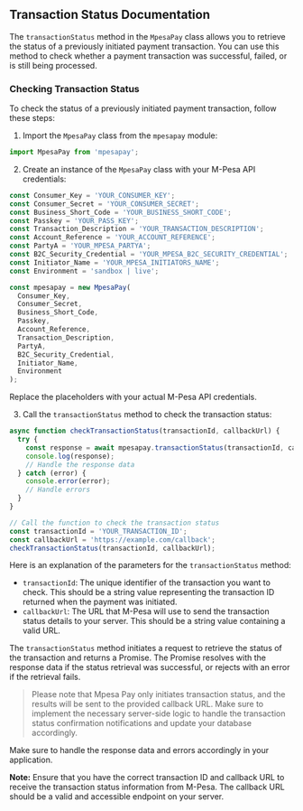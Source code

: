 ## Transaction Status Documentation

The `transactionStatus` method in the `MpesaPay` class allows you to retrieve the status of a previously initiated payment transaction. You can use this method to check whether a payment transaction was successful, failed, or is still being processed.

### Checking Transaction Status

To check the status of a previously initiated payment transaction, follow these steps:

1. Import the `MpesaPay` class from the `mpesapay` module:

```javascript
import MpesaPay from 'mpesapay';
```

2. Create an instance of the `MpesaPay` class with your M-Pesa API credentials:

```javascript
const Consumer_Key = 'YOUR_CONSUMER_KEY';
const Consumer_Secret = 'YOUR_CONSUMER_SECRET';
const Business_Short_Code = 'YOUR_BUSINESS_SHORT_CODE';
const Passkey = 'YOUR_PASS_KEY';
const Transaction_Description = 'YOUR_TRANSACTION_DESCRIPTION';
const Account_Reference = 'YOUR_ACCOUNT_REFERENCE';
const PartyA = 'YOUR_MPESA_PARTYA';
const B2C_Security_Credential = 'YOUR_MPESA_B2C_SECURITY_CREDENTIAL';
const Initiator_Name = 'YOUR_MPESA_INITIATORS_NAME';
const Environment = 'sandbox | live';

const mpesapay = new MpesaPay(
  Consumer_Key,
  Consumer_Secret,
  Business_Short_Code,
  Passkey,
  Account_Reference,
  Transaction_Description,
  PartyA,
  B2C_Security_Credential,
  Initiator_Name,
  Environment
);
```

Replace the placeholders with your actual M-Pesa API credentials.

3. Call the `transactionStatus` method to check the transaction status:

```javascript
async function checkTransactionStatus(transactionId, callbackUrl) {
  try {
    const response = await mpesapay.transactionStatus(transactionId, callbackUrl);
    console.log(response);
    // Handle the response data
  } catch (error) {
    console.error(error);
    // Handle errors
  }
}

// Call the function to check the transaction status
const transactionId = 'YOUR_TRANSACTION_ID';
const callbackUrl = 'https://example.com/callback';
checkTransactionStatus(transactionId, callbackUrl);
```

Here is an explanation of the parameters for the `transactionStatus` method:

- `transactionId`: The unique identifier of the transaction you want to check. This should be a string value representing the transaction ID returned when the payment was initiated.
- `callbackUrl`: The URL that M-Pesa will use to send the transaction status details to your server. This should be a string value containing a valid URL.

The `transactionStatus` method initiates a request to retrieve the status of the transaction and returns a Promise. The Promise resolves with the response data if the status retrieval was successful, or rejects with an error if the retrieval fails.

> Please note that Mpesa Pay only initiates transaction status, and the results will be sent to the provided callback URL. Make sure to implement the necessary server-side logic to handle the transaction status confirmation notifications and update your database accordingly.

Make sure to handle the response data and errors accordingly in your application.

**Note:** Ensure that you have the correct transaction ID and callback URL to receive the transaction status information from M-Pesa. The callback URL should be a valid and accessible endpoint on your server.